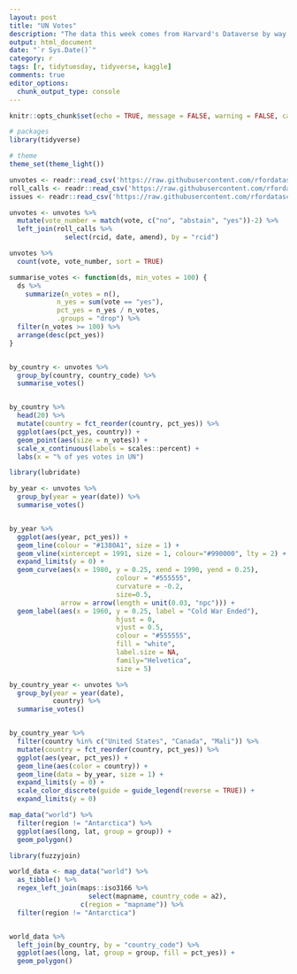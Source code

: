 ```yaml
---
layout: post
title: "UN Votes"
description: "The data this week comes from Harvard's Dataverse by way of Mine Çetinkaya-Rundel, David Robinson, and Nicholas Goguen-Compagnoni."
output: html_document
date: "`r Sys.Date()`"
category: r
tags: [r, tidytuesday, tidyverse, kaggle]
comments: true
editor_options: 
  chunk_output_type: console
---
```




```r

knitr::opts_chunk$set(echo = TRUE, message = FALSE, warning = FALSE, cache = TRUE)

# packages
library(tidyverse)

# theme
theme_set(theme_light())
```



```r
unvotes <- readr::read_csv('https://raw.githubusercontent.com/rfordatascience/tidytuesday/master/data/2021/2021-03-23/unvotes.csv')
roll_calls <- readr::read_csv('https://raw.githubusercontent.com/rfordatascience/tidytuesday/master/data/2021/2021-03-23/roll_calls.csv')
issues <- readr::read_csv('https://raw.githubusercontent.com/rfordatascience/tidytuesday/master/data/2021/2021-03-23/issues.csv')
```


```r
unvotes <- unvotes %>%
  mutate(vote_number = match(vote, c("no", "abstain", "yes"))-2) %>%
  left_join(roll_calls %>%
              select(rcid, date, amend), by = "rcid")

unvotes %>%
  count(vote, vote_number, sort = TRUE)
```

```r
summarise_votes <- function(ds, min_votes = 100) {
  ds %>%
    summarize(n_votes = n(),
            n_yes = sum(vote == "yes"),
            pct_yes = n_yes / n_votes,
            .groups = "drop") %>%
  filter(n_votes >= 100) %>%
  arrange(desc(pct_yes))
}


by_country <- unvotes %>%
  group_by(country, country_code) %>%
  summarise_votes()


by_country %>%
  head(20) %>%
  mutate(country = fct_reorder(country, pct_yes)) %>%
  ggplot(aes(pct_yes, country)) +
  geom_point(aes(size = n_votes)) +
  scale_x_continuous(labels = scales::percent) +
  labs(x = "% of yes votes in UN")
```


```r
library(lubridate)

by_year <- unvotes %>%
  group_by(year = year(date)) %>%
  summarise_votes()


by_year %>%
  ggplot(aes(year, pct_yes)) +
  geom_line(colour = "#1380A1", size = 1) +
  geom_vline(xintercept = 1991, size = 1, colour="#990000", lty = 2) +
  expand_limits(y = 0) +
  geom_curve(aes(x = 1980, y = 0.25, xend = 1990, yend = 0.25), 
                           colour = "#555555", 
                           curvature = -0.2,
                           size=0.5,
             arrow = arrow(length = unit(0.03, "npc"))) +
  geom_label(aes(x = 1960, y = 0.25, label = "Cold War Ended"), 
                           hjust = 0, 
                           vjust = 0.5, 
                           colour = "#555555", 
                           fill = "white", 
                           label.size = NA, 
                           family="Helvetica", 
                           size = 5)
```


```r
 
by_country_year <- unvotes %>%
  group_by(year = year(date),
           country) %>%
  summarise_votes()


by_country_year %>%
  filter(country %in% c("United States", "Canada", "Mali")) %>%
  mutate(country = fct_reorder(country, pct_yes)) %>%
  ggplot(aes(year, pct_yes)) +
  geom_line(aes(color = country)) +
  geom_line(data = by_year, size = 1) +
  expand_limits(y = 0) +
  scale_color_discrete(guide = guide_legend(reverse = TRUE)) +
  expand_limits(y = 0)
```

```r
map_data("world") %>%
  filter(region != "Antarctica") %>%
  ggplot(aes(long, lat, group = group)) +
  geom_polygon()
```


```r
library(fuzzyjoin)

world_data <- map_data("world") %>%
  as_tibble() %>%
  regex_left_join(maps::iso3166 %>%
                    select(mapname, country_code = a2),
                  c(region = "mapname")) %>%
  filter(region != "Antarctica")


world_data %>%
  left_join(by_country, by = "country_code") %>%
  ggplot(aes(long, lat, group = group, fill = pct_yes)) +
  geom_polygon()
```

